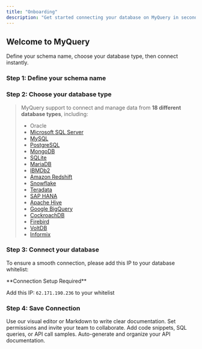 ```yaml
---
title: "Onboarding"
description: "Get started connecting your database on MyQuery in seconds"
---
```


## Welcome to MyQuery

Define your schema name, choose your database type, then connect instantly.

### Step 1: Define your schema name

### Step 2: Choose your database type

> MyQuery support to connect and manage data from **18 different database types**, including:
>
> - Orac<Tooltip tip="">le</Tooltip>
> - [Microsoft SQL Server](SQLServer)
> - [MySQL](MySQL)
> - [PostgreSQL](PostgreSQL)
> - [MongoDB](MongoDB)
> - [SQLite](SQLite)
> - [MariaDB](MariaDB)
> - [IBMDb2](IBMDb2)
> - [Amazon Redshift](Redshift)
> - [Snowflake](Snowflake)
> - [Teradata](Teradata)
> - [SAP HANA](HANA)
> - [Apache Hive](Hive)
> - [Google BigQuery](BigQuery)
> - [CockroachDB](CockroachDB)
> - [Firebird](Firebird)
> - [VoltDB](VoltDB)
> - [Informix](Informix)

### Step 3: Connect your database

To ensure a smooth connection, please add this IP to your database whitelist:

<Note>
  **Connection Setup Required**

  Add this IP: `62.171.190.236` to your whitelist
</Note>

### Step 4: Save Connection

<CardGroup cols={2}>
  <Card title="Write Content" icon="pen-to-square" href="/essentials/markdown">
    Use our visual editor or Markdown to write clear documentation.
  </Card>
  <Card title="Manage Access" icon="users" href="/essentials/collaboration">
    Set permissions and invite your team to collaborate.
  </Card>
  <Card title="Embed Code Examples" icon="square-code" href="/essentials/code">
    Add code snippets, SQL queries, or API call samples.
  </Card>
  <Card title="API Reference" icon="code" href="/api-reference/introduction">
    Auto-generate and organize your API documentation.
  </Card>
</CardGroup>